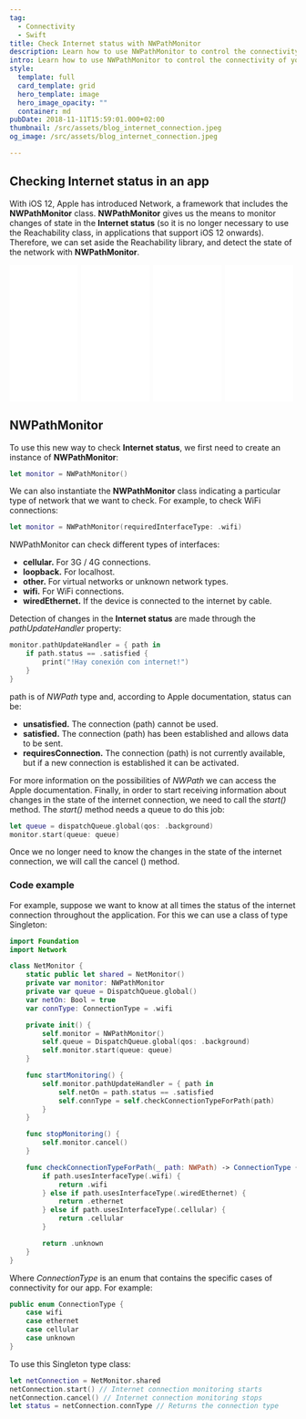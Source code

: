 ```yaml
---
tag:
  - Connectivity
  - Swift
title: Check Internet status with NWPathMonitor
description: Learn how to use NWPathMonitor to control the connectivity of your application (to know Internet status).
intro: Learn how to use NWPathMonitor to control the connectivity of your application.
style:
  template: full
  card_template: grid
  hero_template: image
  hero_image_opacity: ""
  container: md
pubDate: 2018-11-11T15:59:01.000+02:00
thumbnail: /src/assets/blog_internet_connection.jpeg
og_image: /src/assets/blog_internet_connection.jpeg

---
```


## Checking Internet status in an app
With iOS 12, Apple has introduced Network, a framework that includes the **NWPathMonitor** class. **NWPathMonitor** gives us the means to monitor changes of state in the **Internet status** (so it is no longer necessary to use the Reachability class, in applications that support iOS 12 onwards). Therefore, we can set aside the Reachability library, and detect the state of the network with **NWPathMonitor**.

<div style="display: flex; flex-direction: row; justify-content: space-around;">
<div style="width: 25%; align-items: center;">
<iframe sandbox="allow-popups allow-scripts allow-modals allow-forms allow-same-origin" style="width:120px;height:240px;" marginwidth="0" marginheight="0" scrolling="no" frameborder="0" src="//ws-na.amazon-adsystem.com/widgets/q?ServiceVersion=20070822&OneJS=1&Operation=GetAdHtml&MarketPlace=US&source=ss&ref=as_ss_li_til&ad_type=product_link&tracking_id=developerbl0a-20&language=es_US&marketplace=amazon&region=US&placement=B0BSHF7LLL&asins=B0BSHF7LLL&linkId=394e031b2ee91c93eb624b699c13cda7&show_border=true&link_opens_in_new_window=true"></iframe></div>
<div style="width: 25%; align-items: center;">
<iframe sandbox="allow-popups allow-scripts allow-modals allow-forms allow-same-origin" style="width:120px;height:240px;" marginwidth="0" marginheight="0" scrolling="no" frameborder="0" src="//ws-na.amazon-adsystem.com/widgets/q?ServiceVersion=20070822&OneJS=1&Operation=GetAdHtml&MarketPlace=US&source=ss&ref=as_ss_li_til&ad_type=product_link&tracking_id=developerbl0a-20&language=es_US&marketplace=amazon&region=US&placement=B0C6GB1FNB&asins=B0C6GB1FNB&linkId=19dc9815c1d23c672a5780c556d8bb37&show_border=true&link_opens_in_new_window=true"></iframe></div>
<div style="width: 25%; align-items: center;">
<iframe sandbox="allow-popups allow-scripts allow-modals allow-forms allow-same-origin" style="width:120px;height:240px;" marginwidth="0" marginheight="0" scrolling="no" frameborder="0" src="//ws-na.amazon-adsystem.com/widgets/q?ServiceVersion=20070822&OneJS=1&Operation=GetAdHtml&MarketPlace=US&source=ss&ref=as_ss_li_til&ad_type=product_link&tracking_id=developerbl0a-20&language=es_US&marketplace=amazon&region=US&placement=B0CN9RFFVT&asins=B0CN9RFFVT&linkId=cea4efa29d6c0c0a313ee5ea775fc920&show_border=true&link_opens_in_new_window=true"></iframe></div>
<div style="width: 25%; align-items: center;">
<iframe sandbox="allow-popups allow-scripts allow-modals allow-forms allow-same-origin" style="width:120px;height:240px;" marginwidth="0" marginheight="0" scrolling="no" frameborder="0" src="//ws-na.amazon-adsystem.com/widgets/q?ServiceVersion=20070822&OneJS=1&Operation=GetAdHtml&MarketPlace=US&source=ss&ref=as_ss_li_til&ad_type=product_link&tracking_id=developerbl0a-20&language=es_US&marketplace=amazon&region=US&placement=B0C532H5S7&asins=B0C532H5S7&linkId=7666f7efe9749357cde0e3b1961f7c55&show_border=true&link_opens_in_new_window=true"></iframe></div>
</div>

## NWPathMonitor
To use this new way to check **Internet status**, we first need to create an instance of **NWPathMonitor**:

```swift
let monitor = NWPathMonitor()
```


We can also instantiate the **NWPathMonitor** class indicating a particular type of network that we want to check. For example, to check WiFi connections:

```swift
let monitor = NWPathMonitor(requiredInterfaceType: .wifi)
```

NWPathMonitor can check different types of interfaces:

* **cellular.** For 3G / 4G connections.
* **loopback.** For localhost.
* **other.** For virtual networks or unknown network types.
* **wifi.** For WiFi connections.
* **wiredEthernet.** If the device is connected to the internet by cable.

Detection of changes in the **Internet status** are made through the *pathUpdateHandler* property:

```swift
monitor.pathUpdateHandler = { path in
    if path.status == .satisfied {
        print("!Hay conexión con internet!")
    }
}
```

path is of *NWPath* type and, according to Apple documentation, status can be:

* **unsatisfied.** The connection (path) cannot be used.
* **satisfied.** The connection (path) has been established and allows data to be sent.
* **requiresConnection.** The connection (path) is not currently available, but if a new connection is established it can be activated.

For more information on the possibilities of *NWPath* we can access the Apple documentation.
Finally, in order to start receiving information about changes in the state of the internet connection, we need to call the *start()* method. The *start()* method needs a queue to do this job:

```swift
let queue = dispatchQueue.global(qos: .background)
monitor.start(queue: queue)
```


Once we no longer need to know the changes in the state of the internet connection, we will call the cancel () method.
### Code example

For example, suppose we want to know at all times the status of the internet connection throughout the application. For this we can use a class of type Singleton:

```swift
import Foundation
import Network

class NetMonitor {
    static public let shared = NetMonitor()
    private var monitor: NWPathMonitor
    private var queue = DispatchQueue.global()
    var netOn: Bool = true
    var connType: ConnectionType = .wifi

    private init() {
        self.monitor = NWPathMonitor()
        self.queue = DispatchQueue.global(qos: .background)
        self.monitor.start(queue: queue)
    }

    func startMonitoring() {
        self.monitor.pathUpdateHandler = { path in
            self.netOn = path.status == .satisfied
            self.connType = self.checkConnectionTypeForPath(path)
        }
    }

    func stopMonitoring() {
        self.monitor.cancel()
    }

    func checkConnectionTypeForPath(_ path: NWPath) -> ConnectionType {
        if path.usesInterfaceType(.wifi) {
            return .wifi
        } else if path.usesInterfaceType(.wiredEthernet) {
            return .ethernet
        } else if path.usesInterfaceType(.cellular) {
            return .cellular
        }

        return .unknown
    }
}
```


Where *ConnectionType* is an enum that contains the specific cases of connectivity for our app. For example:

```swift
public enum ConnectionType {
    case wifi
    case ethernet
    case cellular
    case unknown
}
```



To use this Singleton type class:

```swift
let netConnection = NetMonitor.shared
netConnection.start() // Internet connection monitoring starts
netConnection.cancel() // Internet connection monitoring stops
let status = netConnection.connType // Returns the connection type
```
